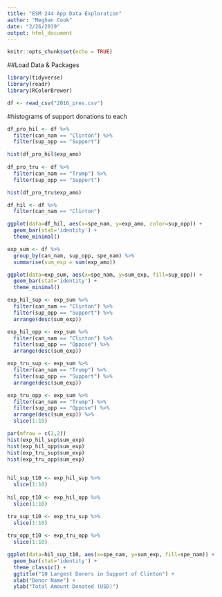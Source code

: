 ```yaml
---
title: "ESM 244 App Data Exploration"
author: "Meghan Cook"
date: "2/26/2019"
output: html_document
---
```


```r
knitr::opts_chunk$set(echo = TRUE)
```

##Load Data & Packages
```r

library(tidyverse)
library(readr)
library(RColorBrewer)

df <- read_csv("2016_pres.csv")

```

#histograms of support donations to each
```r

df_pro_hil <- df %>% 
  filter(can_nam == "Clinton") %>%
  filter(sup_opp == "Support")

hist(df_pro_hil$exp_amo)
  
df_pro_tru <- df %>% 
  filter(can_nam == "Trump") %>%
  filter(sup_opp == "Support")

hist(df_pro_tru$exp_amo)

```

```r

df_hil <- df %>% 
  filter(can_nam == "Clinton")

ggplot(data=df_hil, aes(x=spe_nam, y=exp_amo, color=sup_opp)) +
  geom_bar(stat='identity') +
  theme_minimal()

exp_sum <- df %>% 
  group_by(can_nam, sup_opp, spe_nam) %>% 
  summarise(sum_exp = sum(exp_amo))

ggplot(data=exp_sum, aes(x=spe_nam, y=sum_exp, fill=sup_opp)) +
  geom_bar(stat='identity') +
  theme_minimal()
```

```r

exp_hil_sup <- exp_sum %>% 
  filter(can_nam == "Clinton") %>% 
  filter(sup_opp == "Support") %>% 
  arrange(desc(sum_exp))

exp_hil_opp <- exp_sum %>% 
  filter(can_nam == "Clinton") %>% 
  filter(sup_opp == "Oppose") %>% 
  arrange(desc(sum_exp))

exp_tru_sup <- exp_sum %>% 
  filter(can_nam == "Trump") %>% 
  filter(sup_opp == "Support") %>% 
  arrange(desc(sum_exp))

exp_tru_opp <- exp_sum %>% 
  filter(can_nam == "Trump") %>% 
  filter(sup_opp == "Oppose") %>% 
  arrange(desc(sum_exp)) %>% 
  slice(1:10)

par(mfrow = c(2,2))
hist(exp_hil_sup$sum_exp)
hist(exp_hil_opp$sum_exp)
hist(exp_tru_sup$sum_exp)
hist(exp_tru_opp$sum_exp)
  
```

```r

hil_sup_t10 <- exp_hil_sup %>%
  slice(1:10)
  
hil_opp_t10 <- exp_hil_opp %>%
  slice(1:10)

tru_sup_t10 <- exp_tru_sup %>%
  slice(1:10)
  
tru_opp_t10 <- exp_tru_opp %>%
  slice(1:10)

ggplot(data=hil_sup_t10, aes(x=spe_nam, y=sum_exp, fill=spe_nam)) +
  geom_bar(stat='identity') +
  theme_classic() +
  ggtitle("10 Largest Donors in Support of Clinton") +
  xlab("Donor Name") +
  ylab("Total Amount Donated (USD)")
  
```

